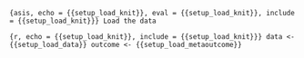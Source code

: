 ```{asis, echo = {{setup_load_knit}}, eval = {{setup_load_knit}}, include = {{setup_load_knit}}}
Load the data
```

```{r, echo = {{setup_load_knit}}, include = {{setup_load_knit}}}
data <- {{setup_load_data}}
outcome <- {{setup_load_metaoutcome}}
```
